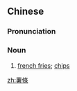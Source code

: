 {{also|薯条}}
==Chinese==
{{zh-forms|s=薯条}}

===Pronunciation===
{{zh-pron
|m=shǔtiáo,er=y
|c=syu4 tiu4-2
|cat=n
}}

===Noun===
{{zh-noun}}

# [[french fries]]; [[chips]]

[[zh:薯條]]